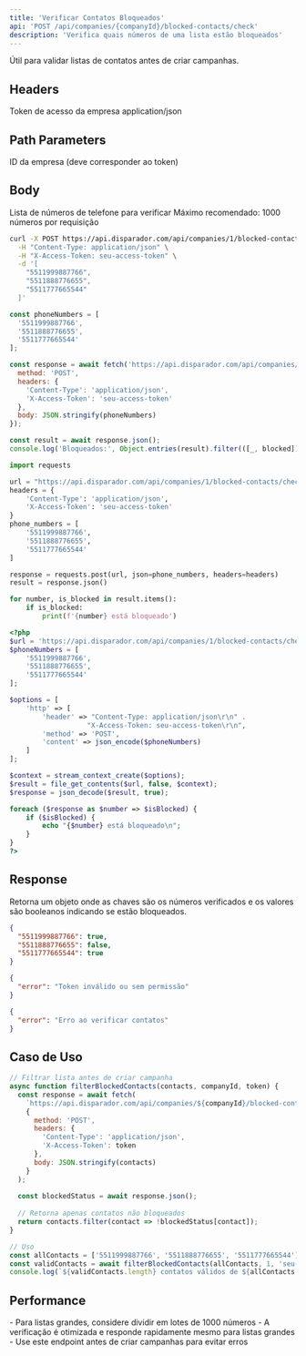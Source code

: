 ```yaml
---
title: 'Verificar Contatos Bloqueados'
api: 'POST /api/companies/{companyId}/blocked-contacts/check'
description: 'Verifica quais números de uma lista estão bloqueados'
---
```


<Note>
  Útil para validar listas de contatos antes de criar campanhas.
</Note>

## Headers

<ParamField header="X-Access-Token" type="string" required>
  Token de acesso da empresa
</ParamField>

<ParamField header="Content-Type" type="string" required>
  application/json
</ParamField>

## Path Parameters

<ParamField path="companyId" type="number" required>
  ID da empresa (deve corresponder ao token)
</ParamField>

## Body

<ParamField body="phoneNumbers" type="array" required>
  Lista de números de telefone para verificar
  
  <Note>
    Máximo recomendado: 1000 números por requisição
  </Note>
</ParamField>

<RequestExample>

```bash cURL
curl -X POST https://api.disparador.com/api/companies/1/blocked-contacts/check \
  -H "Content-Type: application/json" \
  -H "X-Access-Token: seu-access-token" \
  -d '[
    "5511999887766",
    "5511888776655",
    "5511777665544"
  ]'
```

```javascript JavaScript
const phoneNumbers = [
  '5511999887766',
  '5511888776655',
  '5511777665544'
];

const response = await fetch('https://api.disparador.com/api/companies/1/blocked-contacts/check', {
  method: 'POST',
  headers: {
    'Content-Type': 'application/json',
    'X-Access-Token': 'seu-access-token'
  },
  body: JSON.stringify(phoneNumbers)
});

const result = await response.json();
console.log('Bloqueados:', Object.entries(result).filter(([_, blocked]) => blocked));
```

```python Python
import requests

url = "https://api.disparador.com/api/companies/1/blocked-contacts/check"
headers = {
    'Content-Type': 'application/json',
    'X-Access-Token': 'seu-access-token'
}
phone_numbers = [
    '5511999887766',
    '5511888776655',
    '5511777665544'
]

response = requests.post(url, json=phone_numbers, headers=headers)
result = response.json()

for number, is_blocked in result.items():
    if is_blocked:
        print(f'{number} está bloqueado')
```

```php PHP
<?php
$url = 'https://api.disparador.com/api/companies/1/blocked-contacts/check';
$phoneNumbers = [
    '5511999887766',
    '5511888776655',
    '5511777665544'
];

$options = [
    'http' => [
        'header' => "Content-Type: application/json\r\n" .
                   "X-Access-Token: seu-access-token\r\n",
        'method' => 'POST',
        'content' => json_encode($phoneNumbers)
    ]
];

$context = stream_context_create($options);
$result = file_get_contents($url, false, $context);
$response = json_decode($result, true);

foreach ($response as $number => $isBlocked) {
    if ($isBlocked) {
        echo "{$number} está bloqueado\n";
    }
}
?>
```

</RequestExample>

## Response

Retorna um objeto onde as chaves são os números verificados e os valores são booleanos indicando se estão bloqueados.

<ResponseExample>

```json 200 - Sucesso
{
  "5511999887766": true,
  "5511888776655": false,
  "5511777665544": true
}
```

```json 401 - Token Inválido
{
  "error": "Token inválido ou sem permissão"
}
```

```json 500 - Erro Interno
{
  "error": "Erro ao verificar contatos"
}
```

</ResponseExample>

## Caso de Uso

```javascript
// Filtrar lista antes de criar campanha
async function filterBlockedContacts(contacts, companyId, token) {
  const response = await fetch(
    `https://api.disparador.com/api/companies/${companyId}/blocked-contacts/check`,
    {
      method: 'POST',
      headers: {
        'Content-Type': 'application/json',
        'X-Access-Token': token
      },
      body: JSON.stringify(contacts)
    }
  );
  
  const blockedStatus = await response.json();
  
  // Retorna apenas contatos não bloqueados
  return contacts.filter(contact => !blockedStatus[contact]);
}

// Uso
const allContacts = ['5511999887766', '5511888776655', '5511777665544'];
const validContacts = await filterBlockedContacts(allContacts, 1, 'seu-token');
console.log(`${validContacts.length} contatos válidos de ${allContacts.length} total`);
```

## Performance

<Note>
- Para listas grandes, considere dividir em lotes de 1000 números
- A verificação é otimizada e responde rapidamente mesmo para listas grandes
- Use este endpoint antes de criar campanhas para evitar erros
</Note>